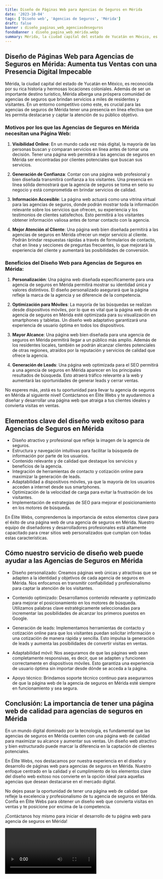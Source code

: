 ```yaml
---
title: Diseño de Páginas Web para Agencias de Seguros en Mérida
date: '2023-10-04'
tags: ['Diseño web', 'Agencias de Seguros', 'Mérida']
draft: false
banner : diseño_paginas_web_agenciasdeseguros
fondoBanner : diseño_pagina_web_mérida.webp
summary: Mérida, la ciudad capital del estado de Yucatán en México, es reconocida por su rica historia y hermosas locaciones coloniales. Además de ser un importante destino turístico, Mérida alberga una próspera comunidad de agencias de seguros que brindan servicios a miles de residentes y visitantes. En un entorno competitivo como este, es crucial para las agencias de seguros de Mérida tener una presencia en línea efectiva que les permita destacarse y captar la atención de su público objetivo.
---
```


## Diseño de Páginas Web para Agencias de Seguros en Mérida: Aumenta tus Ventas con una Presencia Digital Impecable

Mérida, la ciudad capital del estado de Yucatán en México, es reconocida por su rica historia y hermosas locaciones coloniales. Además de ser un importante destino turístico, Mérida alberga una próspera comunidad de agencias de seguros que brindan servicios a miles de residentes y visitantes. En un entorno competitivo como este, es crucial para las agencias de seguros de Mérida tener una presencia en línea efectiva que les permita destacarse y captar la atención de su público objetivo.

### Motivos por los que las Agencias de Seguros en Mérida necesitan una Página Web:

1. **Visibilidad Online**: En un mundo cada vez más digital, la mayoría de las personas buscan y comparan servicios en línea antes de tomar una decisión. Tener una página web permitirá a las agencias de seguros en Mérida ser encontradas por clientes potenciales que buscan sus servicios.

2. **Generación de Confianza**: Contar con una página web profesional y bien diseñada transmitirá confianza a los visitantes. Una presencia en línea sólida demostrará que la agencia de seguros se toma en serio su negocio y está comprometida en brindar servicios de calidad.

3. **Información Accesible**: La página web actuará como una vitrina virtual para las agencias de seguros, donde podrán mostrar toda la información relevante sobre los servicios que ofrecen, su experiencia y los testimonios de clientes satisfechos. Esto permitirá a los visitantes obtener información valiosa antes de tomar contacto con la agencia.

4. **Mejor Atención al Cliente**: Una página web bien diseñada permitirá a las agencias de seguros en Mérida ofrecer un mejor servicio al cliente. Podrán brindar respuestas rápidas a través de formularios de contacto, chat en línea y secciones de preguntas frecuentes, lo que mejorará la experiencia del cliente y aumentará las posibilidades de conversión.

### Beneficios del Diseño Web para Agencias de Seguros en Mérida:

1. **Personalización**: Una página web diseñada específicamente para una agencia de seguros en Mérida permitirá mostrar su identidad única y valores distintivos. El diseño personalizado asegurará que la página refleje la marca de la agencia y se diferencie de la competencia.

2. **Optimización para Móviles**: La mayoría de las búsquedas se realizan desde dispositivos móviles, por lo que es vital que la página web de una agencia de seguros en Mérida esté optimizada para su visualización en smartphones y tabletas. Un diseño web adaptativo garantizará una experiencia de usuario óptima en todos los dispositivos.

3. **Mayor Alcance**: Una página web bien diseñada para una agencia de seguros en Mérida permitirá llegar a un público más amplio. Además de los residentes locales, también se podrán alcanzar clientes potenciales de otras regiones, atraídos por la reputación y servicios de calidad que ofrece la agencia.

4. **Generación de Leads**: Una página web optimizada para el SEO permitirá a una agencia de seguros en Mérida aparecer en los principales resultados de búsqueda. Esto atraerá tráfico relevante a la web y aumentará las oportunidades de generar leads y cerrar ventas.

No esperes más, ¡está es tu oportunidad para llevar tu agencia de seguros en Mérida al siguiente nivel! Contáctanos en Élite Webs y te ayudaremos a diseñar y desarrollar una página web que atraiga a tus clientes ideales y convierta visitas en ventas.

<GifSeo />

<Cta />

## Elementos clave del diseño web exitoso para Agencias de Seguros en Mérida

- Diseño atractivo y profesional que refleje la imagen de la agencia de seguros.
- Estructura y navegación intuitivas para facilitar la búsqueda de información por parte de los usuarios.
- Contenido relevante y de calidad que destaque los servicios y beneficios de la agencia.
- Integración de herramientas de contacto y cotización online para maximizar la generación de leads.
- Adaptabilidad a dispositivos móviles, ya que la mayoría de los usuarios acceden a internet desde sus smartphones.
- Optimización de la velocidad de carga para evitar la frustración de los visitantes.
- Implementación de estrategias de SEO para mejorar el posicionamiento en los motores de búsqueda.

En Élite Webs, comprendemos la importancia de estos elementos clave para el éxito de una página web de una agencia de seguros en Mérida. Nuestro equipo de diseñadores y desarrolladores profesionales está altamente capacitado para crear sitios web personalizados que cumplan con todas estas características.

## Cómo nuestro servicio de diseño web puede ayudar a las Agencias de Seguros en Mérida

- Diseño personalizado: Creamos páginas web únicas y atractivas que se adapten a la identidad y objetivos de cada agencia de seguros en Mérida. Nos enfocamos en transmitir confiabilidad y profesionalismo para captar la atención de los visitantes.

- Contenido optimizado: Desarrollamos contenido relevante y optimizado para mejorar el posicionamiento en los motores de búsqueda. Utilizamos palabras clave estratégicamente seleccionadas para incrementar las posibilidades de alcanzar los primeros puestos en Google.

- Generación de leads: Implementamos herramientas de contacto y cotización online para que los visitantes puedan solicitar información o una cotización de manera rápida y sencilla. Esto impulsa la generación de leads y aumenta las posibilidades de convertir visitas en ventas.

- Adaptabilidad móvil: Nos aseguramos de que las páginas web sean completamente responsivas, es decir, que se adapten y funcionen correctamente en dispositivos móviles. Esto garantiza una experiencia de usuario óptima sin importar desde dónde se acceda a la página.

- Apoyo técnico: Brindamos soporte técnico continuo para asegurarnos de que la página web de la agencia de seguros en Mérida esté siempre en funcionamiento y sea segura.

## Conclusión: La importancia de tener una página web de calidad para agencias de seguros en Mérida

En un mundo digital dominado por la tecnología, es fundamental que las agencias de seguros en Mérida cuenten con una página web de calidad para maximizar su alcance y aumentar sus ventas. Un diseño web atractivo y bien estructurado puede marcar la diferencia en la captación de clientes potenciales.

En Élite Webs, nos destacamos por nuestra experiencia en el diseño y desarrollo de páginas web para agencias de seguros en Mérida. Nuestro enfoque centrado en la calidad y el cumplimiento de los elementos clave del diseño web exitoso nos convierte en la opción ideal para aquellas agencias que desean destacarse en el mercado digital.

No dejes pasar la oportunidad de tener una página web de calidad que refleje la excelencia y profesionalismo de tu agencia de seguros en Mérida. Confía en Élite Webs para obtener un diseño web que convierta visitas en ventas y te posicione por encima de la competencia.

¡Contáctanos hoy mismo para iniciar el desarrollo de tu página web para agencia de seguros en Mérida!

<Video />

<CtaBot job='Agencias de Seguros' city='Mérida'/>

<Gmaps query='Mérida+españa+maps' />